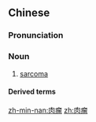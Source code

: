 ==Chinese==
{{zh-forms}}
{{zh-wp}}

===Pronunciation===
{{zh-pron
|m=ròuliú,er=y
|c=juk6 lau4-2
|cat=n
}}

===Noun===
{{zh-noun}}

# {{lb|zh|diseases}} [[sarcoma]]

====Derived terms====
{{zh-der|軟骨肉瘤}}

[[zh-min-nan:肉瘤]]
[[zh:肉瘤]]